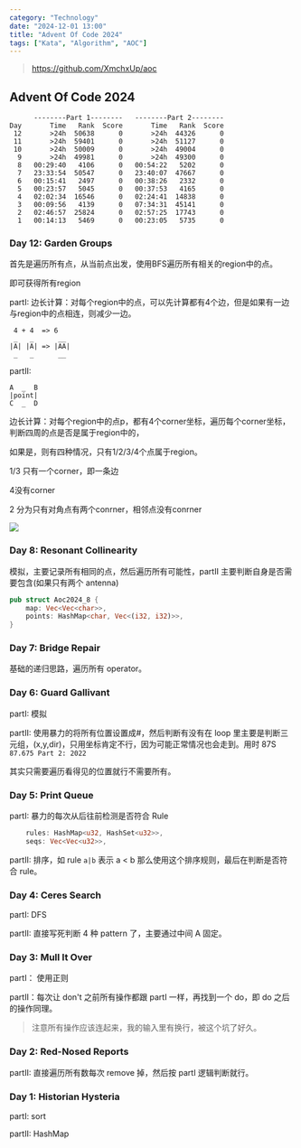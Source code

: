 ```yaml
---
category: "Technology"
date: "2024-12-01 13:00"
title: "Advent Of Code 2024"
tags: ["Kata", "Algorithm", "AOC"]
---
```


> https://github.com/XmchxUp/aoc

## Advent Of Code 2024

```
      --------Part 1--------   --------Part 2--------
Day       Time   Rank  Score       Time   Rank  Score
 12       >24h  50638      0       >24h  44326      0
 11       >24h  59401      0       >24h  51127      0
 10       >24h  50009      0       >24h  49004      0
  9       >24h  49981      0       >24h  49300      0
  8   00:29:40   4106      0   00:54:22   5202      0
  7   23:33:54  50547      0   23:40:07  47667      0
  6   00:15:41   2497      0   00:38:26   2332      0
  5   00:23:57   5045      0   00:37:53   4165      0
  4   02:02:34  16546      0   02:24:41  14838      0
  3   00:09:56   4139      0   07:34:31  45141      0
  2   02:46:57  25824      0   02:57:25  17743      0
  1   00:14:13   5469      0   00:23:05   5735      0

```

### Day 12: Garden Groups

首先是遍历所有点，从当前点出发，使用BFS遍历所有相关的region中的点。

即可获得所有region

partI: 边长计算：对每个region中的点，可以先计算都有4个边，但是如果有一边与region中的点相连，则减少一边。

```
 4 + 4  => 6
 _   _      __
|A| |A| => |AA|
 _   _      __
```


partII: 
```
A  _  B
|point|
C  _  D
```

边长计算：对每个region中的点p，都有4个corner坐标，遍历每个corner坐标，判断四周的点是否是属于region中的，

如果是，则有四种情况，只有1/2/3/4个点属于region。

1/3 只有一个corner，即一条边

4没有corner

2 分为只有对角点有两个conrner，相邻点没有conrner

![](https://github.com/XmchxUp/picx-images-hosting/raw/master/20250114/image.64dxycq2py.webp)


### Day 8: Resonant Collinearity

模拟，主要记录所有相同的点，然后遍历所有可能性，partII 主要判断自身是否需要包含(如果只有两个 antenna)

```rust
pub struct Aoc2024_8 {
    map: Vec<Vec<char>>,
    points: HashMap<char, Vec<(i32, i32)>>,
}
```

### Day 7: Bridge Repair

基础的递归思路，遍历所有 operator。

### Day 6: Guard Gallivant

partI: 模拟

partII: 使用暴力的将所有位置设置成#，然后判断有没有在 loop 里主要是判断三元组，(x,y,dir)，只用坐标肯定不行，因为可能正常情况也会走到。用时 87S `87.675 Part 2: 2022`

其实只需要遍历看得见的位置就行不需要所有。

### Day 5: Print Queue

partI: 暴力的每次从后往前检测是否符合 Rule

```rust
    rules: HashMap<u32, HashSet<u32>>,
    seqs: Vec<Vec<u32>>,
```

partII: 排序，如 rule `a|b` 表示 a < b 那么使用这个排序规则，最后在判断是否符合 rule。

### Day 4: Ceres Search

partI: DFS

partII: 直接写死判断 4 种 pattern 了，主要通过中间 A 固定。

### Day 3: Mull It Over

partI： 使用正则

partII：每次让 don't 之前所有操作都跟 partI 一样，再找到一个 do，即 do 之后的操作同理。

> 注意所有操作应该连起来，我的输入里有换行，被这个坑了好久。

### Day 2: Red-Nosed Reports

partII: 直接遍历所有数每次 remove 掉，然后按 partI 逻辑判断就行。

### Day 1: Historian Hysteria

partI: sort

partII: HashMap
